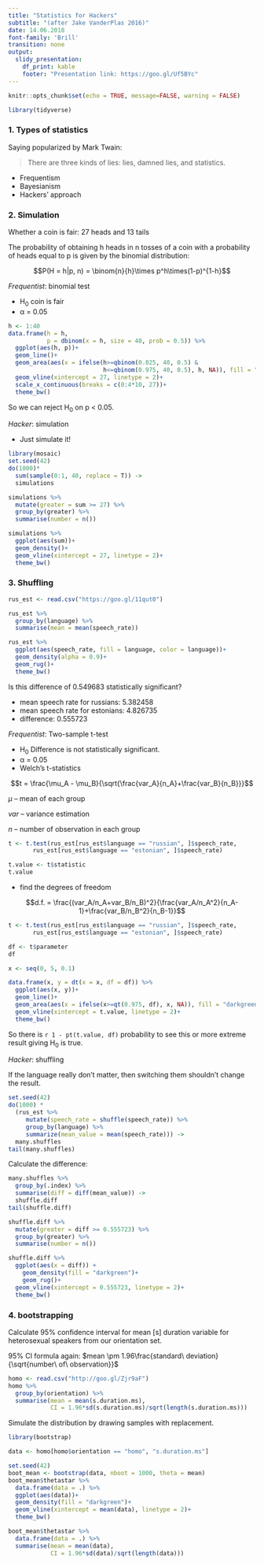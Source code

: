 ```yaml
---
title: "Statistics for Hackers"
subtitle: "(after Jake VanderPlas 2016)"
date: 14.06.2018
font-family: 'Brill'
transition: none
output:
  slidy_presentation:
    df_print: kable
    footer: "Presentation link: https://goo.gl/Uf5BYc"
---
```


```r
knitr::opts_chunk$set(echo = TRUE, message=FALSE, warning = FALSE)
```

```r
library(tidyverse)
```

### 1. Types of statistics

Saying popularized by Mark Twain:

> There are three kinds of lies: lies, damned lies, and statistics.

* Frequentism
* Bayesianism
* Hackers' approach

### 2. Simulation

Whether a coin is fair: 27 heads and 13 tails

The probability of obtaining h heads in n tosses of a coin with a probability of heads equal to p is given by the binomial distribution:

$$P(H = h|p, n) = \binom{n}{h}\times p^h\times(1-p)^{1-h}$$

*Frequentist*: binomial test

* H$_0$ coin is fair
* α = 0.05

```r
h <- 1:40
data.frame(h = h, 
           p = dbinom(x = h, size = 40, prob = 0.5)) %>% 
  ggplot(aes(h, p))+
  geom_line()+
  geom_area(aes(x = ifelse(h>=qbinom(0.025, 40, 0.5) &
                           h<=qbinom(0.975, 40, 0.5), h, NA)), fill = "darkgreen")+
  geom_vline(xintercept = 27, linetype = 2)+
  scale_x_continuous(breaks = c(0:4*10, 27))+
  theme_bw()
```

So we can reject H$_0$ on p < 0.05.

*Hacker*: simulation

* Just simulate it!

```r
library(mosaic)
set.seed(42)
do(1000)*
  sum(sample(0:1, 40, replace = T)) ->
  simulations
```

```r
simulations %>% 
  mutate(greater = sum >= 27) %>% 
  group_by(greater) %>% 
  summarise(number = n())

simulations %>% 
  ggplot(aes(sum))+
  geom_density()+
  geom_vline(xintercept = 27, linetype = 2)+
  theme_bw()
```

### 3. Shuffling

```r
rus_est <- read.csv("https://goo.gl/11qut0")

rus_est %>% 
  group_by(language) %>% 
  summarise(mean = mean(speech_rate))

rus_est %>% 
  ggplot(aes(speech_rate, fill = language, color = language))+
  geom_density(alpha = 0.9)+
  geom_rug()+
  theme_bw()
```

Is this difference of 0.549683 statistically significant?

* mean speech rate for russians: 5.382458
* mean speech rate for estonians: 4.826735
* difference: 0.555723

*Frequentist*: Two-sample t-test

* H$_0$ Difference is not statistically significant.
* α = 0.05
* Welch's t-statistics

$$t = \frac{\mu_A - \mu_B}{\sqrt{\frac{var_A}{n_A}+\frac{var_B}{n_B}}}$$

$\mu$ -- mean of each group

$var$ -- variance estimation

$n$ -- number of observation in each group

```r
t <- t.test(rus_est[rus_est$language == "russian", ]$speech_rate,
       rus_est[rus_est$language == "estonian", ]$speech_rate)

t.value <- t$statistic
t.value
```


* find the degrees of freedom

$$d.f. = \frac{(var_A/n_A+var_B/n_B)^2}{\frac{var_A/n_A^2}{n_A-1}+\frac{var_B/n_B^2}{n_B-1}}$$

```r
t <- t.test(rus_est[rus_est$language == "russian", ]$speech_rate,
       rus_est[rus_est$language == "estonian", ]$speech_rate)

df <- t$parameter
df
```

```r
x <- seq(0, 5, 0.1)

data.frame(x, y = dt(x = x, df = df)) %>% 
  ggplot(aes(x, y))+
  geom_line()+
  geom_area(aes(x = ifelse(x>=qt(0.975, df), x, NA)), fill = "darkgreen")+
  geom_vline(xintercept = t.value, linetype = 2)+
  theme_bw()
```

So there is `r 1 - pt(t.value, df)` probability to see this or more extreme result giving H$_0$ is true.

*Hacker*: shuffling

If the language really don’t matter, then switching them shouldn’t change the result.

```r
set.seed(42)
do(1000) *
  (rus_est %>%
     mutate(speech_rate = shuffle(speech_rate)) %>%
     group_by(language) %>%
     summarize(mean_value = mean(speech_rate))) ->  
  many.shuffles
tail(many.shuffles)
```

Calculate the difference:
```r
many.shuffles %>% 
  group_by(.index) %>% 
  summarise(diff = diff(mean_value)) ->
  shuffle.diff
tail(shuffle.diff)

shuffle.diff %>% 
  mutate(greater = diff >= 0.555723) %>% 
  group_by(greater) %>% 
  summarise(number = n())

shuffle.diff %>% 
  ggplot(aes(x = diff)) +
    geom_density(fill = "darkgreen")+
    geom_rug()+
  geom_vline(xintercept = 0.555723, linetype = 2)+
  theme_bw()
```

### 4. bootstrapping

Calculate 95% confidence interval for mean [s] duration variable for heterosexual speakers from our orientation set.

95% CI formula again: $mean \pm 1.96\frac{standard\ deviation}{\sqrt{number\ of\ observation}}$

```r
homo <- read.csv("http://goo.gl/Zjr9aF")
homo %>% 
  group_by(orientation) %>%
  summarise(mean = mean(s.duration.ms),
            CI = 1.96*sd(s.duration.ms)/sqrt(length(s.duration.ms)))
```

Simulate the distribution by drawing samples with replacement.

```r
library(bootstrap)

data <- homo[homo$orientation == "homo", "s.duration.ms"]

set.seed(42)
boot_mean <- bootstrap(data, nboot = 1000, theta = mean)
boot_mean$thetastar %>% 
  data.frame(data = .) %>% 
  ggplot(aes(data))+
  geom_density(fill = "darkgreen")+
  geom_vline(xintercept = mean(data), linetype = 2)+
  theme_bw()

boot_mean$thetastar %>% 
  data.frame(data = .) %>% 
  summarise(mean = mean(data),
            CI = 1.96*sd(data)/sqrt(length(data)))
```


